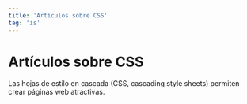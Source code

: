 ```yaml
---
title: 'Artículos sobre CSS'
tag: 'is'
---
```


# Artículos sobre CSS

Las hojas de estilo en cascada (CSS, cascading style sheets) permiten crear páginas web atractivas.